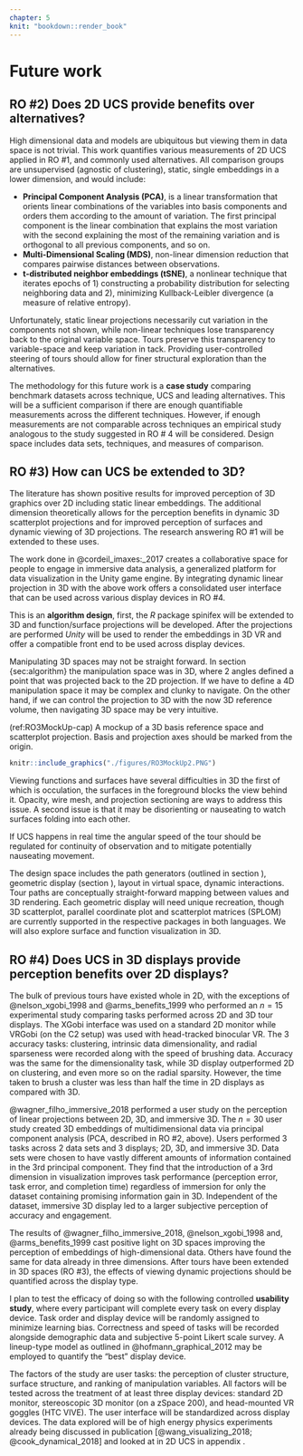 ```yaml
---
chapter: 5
knit: "bookdown::render_book"
---
```


# Future work {#ch:future_work}

## RO #2) Does 2D UCS provide benefits over alternatives?

High dimensional data and models are ubiquitous but viewing them in data space is not trivial. This work quantifies various measurements of 2D UCS applied in RO #1, and commonly used alternatives. All comparison groups are unsupervised (agnostic of clustering), static, single embeddings in a lower dimension, and would include:

- **Principal Component Analysis (PCA)**, is a linear transformation that orients linear combinations of the variables into basis components and orders them according to the amount of variation. The first principal component is the linear combination that explains the most variation with the second explaining the most of the remaining variation and is orthogonal to all previous components, and so on. 
- **Multi-Dimensional Scaling (MDS)**, non-linear dimension reduction that compares pairwise distances between observations.
- **t-distributed neighbor embeddings (tSNE)**, a nonlinear technique that iterates epochs of 1) constructing a probability distribution for selecting neighboring data and 2), minimizing Kullback-Leibler divergence (a measure of relative entropy).

Unfortunately, static linear projections necessarily cut variation in the components not shown, while non-linear techniques lose transparency back to the original variable space. Tours preserve this transparency to variable-space and keep variation in tack. Providing user-controlled steering of tours should allow for finer structural exploration than the alternatives.

The methodology for this future work is a **case study** comparing benchmark datasets across technique, UCS and leading alternatives. This will be a sufficient comparison if there are enough quantifiable measurements across the different techniques. However, if enough measurements are not comparable across techniques an empirical study analogous to the study suggested in RO # 4 will be considered. Design space includes data sets, techniques, and measures of comparison.

## RO #3) How can UCS be extended to 3D?

The literature has shown positive results for improved perception of 3D graphics over 2D including static linear embeddings. The additional dimension theoretically allows for the perception benefits in dynamic 3D scatterplot projections and for improved perception of surfaces and dynamic viewing of 3D projections. The research answering RO #1 will be extended to these uses.

The work done in @cordeil_imaxes:_2017 creates a collaborative space for people to engage in immersive data analysis, a generalized platform for data visualization in the Unity game engine. By integrating dynamic linear projection in 3D with the above work offers a consolidated user interface that can be used across various display devices in RO #4.

This is an **algorithm design**, first, the *R* package spinifex will be extended to 3D and function/surface projections will be developed. After the projections are performed *Unity* will be used to render the embeddings in 3D VR and offer a compatible front end to be used across display devices.

Manipulating 3D spaces may not be straight forward. In section {sec:algorithm} the manipulation space was in 3D, where 2 angles defined a point that was projected back to the 2D projection. If we have to define a 4D manipulation space it may be complex and clunky to navigate. On the other hand, if we can control the projection to 3D with the now 3D reference volume, then navigating 3D space may be very intuitive.

(ref:RO3MockUp-cap) A mockup of a 3D basis reference space and scatterplot projection. Basis and projection axes should be marked from the origin.

```r
knitr::include_graphics("./figures/RO3MockUp2.PNG")
```

Viewing functions and surfaces have several difficulties in 3D the first of which is occulation, the surfaces in the foreground blocks the view behind it. Opacity, wire mesh, and projection sectioning are ways to address this issue. A second issue is that it may be disorienting or nauseating to watch surfaces folding into each other. 

If UCS happens in real time the angular speed of the tour should be regulated for continuity of observation and to mitigate potentially nauseating movement. 

The design space includes the path generators (outlined in section \ref{sec:path_generation}), geometric display (section \ref{sec:geom_display}), layout in virtual space, dynamic interactions. Tour paths are conceptually straight-forward mapping between values and 3D rendering. Each geometric display will need unique recreation, though 3D scatterplot, parallel coordinate plot and scatterplot matrices (SPLOM) are currently supported in the respective packages in both languages. We will also explore surface and function visualization in 3D. 

## RO #4) Does UCS in 3D displays provide perception benefits over 2D displays? {#UCS_3dvs2d}

The bulk of previous tours have existed whole in 2D, with the exceptions of @nelson_xgobi_1998 and @arms_benefits_1999 who performed an $n=15$ experimental study comparing tasks performed across 2D and 3D tour displays. The XGobi interface was used on a standard 2D monitor while VRGobi (on the C2 setup) was used with head-tracked binocular VR. The 3 accuracy tasks: clustering, intrinsic data dimensionality, and radial sparseness were recorded along with the speed of brushing data. Accuracy was the same for the dimensionality task, while 3D display outperformed 2D on clustering, and even more so on the radial sparsity. However, the time taken to brush a cluster was less than half the time in 2D displays as compared with 3D. 

@wagner_filho_immersive_2018 performed a user study on the perception of linear projections between 2D, 3D, and immersive 3D. The $n=30$ user study created 3D embeddings of multidimensional data via principal component analysis (PCA, described in RO #2, above). Users performed 3 tasks across 2 data sets and 3 displays; 2D, 3D, and immersive 3D. Data sets were chosen to have vastly different amounts of information contained in the 3rd principal component. They find that the introduction of a 3rd dimension in visualization improves task performance (perception error, task error, and completion time) regardless of immersion for only the dataset containing promising information gain in 3D. Independent of the dataset, immersive 3D display led to a larger subjective perception of accuracy and engagement.

The results of @wagner_filho_immersive_2018, @nelson_xgobi_1998 and, @arms_benefits_1999 cast positive light on 3D spaces improving the perception of embeddings of high-dimensional data. Others have found the same for data already in three dimensions. After tours have been extended in 3D spaces (RO #3), the effects of viewing dynamic projections should be quantified across the display type.

I plan to test the efficacy of doing so with the following controlled **usability study**, where every participant will complete every task on every display device. Task order and display device will be randomly assigned to minimize learning bias. Correctness and speed of tasks will be recorded alongside demographic data and subjective 5-point Likert scale survey. A lineup-type model as outlined in @hofmann_graphical_2012 may be employed to quantify the "best" display device.

The factors of the study are user tasks: the perception of cluster structure, surface structure, and ranking of manipulation variables. All factors will be tested across the treatment of at least three display devices: standard 2D monitor, stereoscopic 3D monitor (on a zSpace 200), and head-mounted VR goggles (HTC VIVE). The user interface will be standardized across display devices. The data explored will be of high energy physics experiments already being discussed in publication [@wang_visualizing_2018; @cook_dynamical_2018] and looked at in 2D UCS in appendix \ref{ch:spinifex_paper}.

